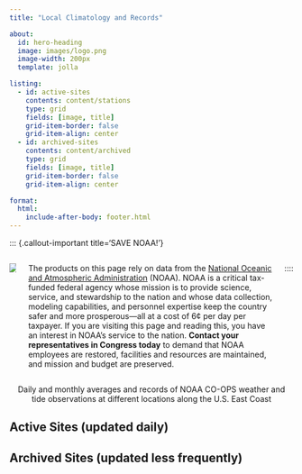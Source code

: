 ```yaml
---
title: "Local Climatology and Records"

about:
  id: hero-heading
  image: images/logo.png
  image-width: 200px
  template: jolla

listing:
  - id: active-sites
    contents: content/stations
    type: grid
    fields: [image, title]
    grid-item-border: false
    grid-item-align: center
  - id: archived-sites
    contents: content/archived
    type: grid
    fields: [image, title]
    grid-item-border: false
    grid-item-align: center

format:
  html:
    include-after-body: footer.html
---
```


::: {.callout-important title='SAVE NOAA!'}

:::: {.columns}
:::: {.column width="25%"}

![](https://www.noaa.gov/sites/default/files/2022-03/noaa_emblem_logo-2022.png)

::::
:::: {.column}

The products on this page rely on data from the [National Oceanic and Atmospheric Administration](https://www.noaa.gov) (NOAA). NOAA is a critical tax-funded federal agency whose mission is to provide science, service, and stewardship to the nation and whose data collection, modeling capabilities, and personnel expertise keep the country safer and more prosperous---all at a cost of 6&cent; per day per taxpayer. If you are visiting this page and reading this, you have an interest in NOAA's service to the nation. **Contact your representatives in Congress today** to demand that NOAA employees are restored, facilities and resources are maintained, and mission and budget are preserved.

::::
:::: <!-- end columns -->

:::

::: {#hero-heading style="text-align: center"}
Daily and monthly averages and records of NOAA CO-OPS weather and \
tide observations at different locations along the U.S. East Coast
:::


## Active Sites (updated daily)

:::{#active-sites}
:::

## Archived Sites (updated less frequently)

:::{#archived-sites}
:::
